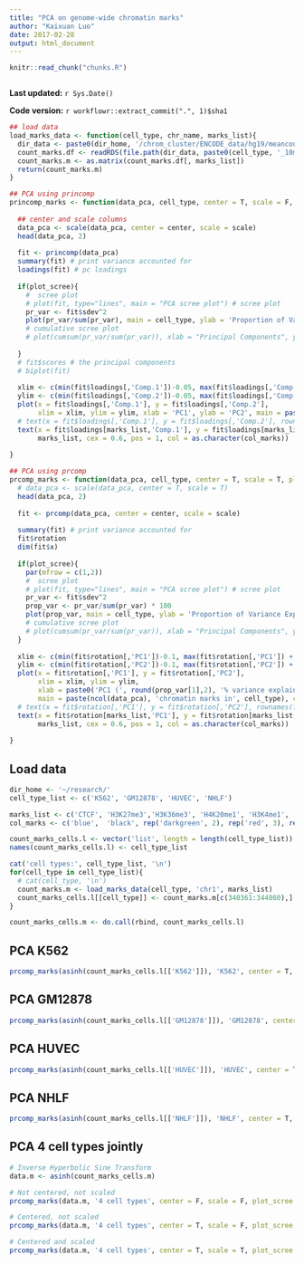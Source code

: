 ```yaml
---
title: "PCA on genome-wide chromatin marks"
author: "Kaixuan Luo"
date: 2017-02-28
output: html_document
---
```


```r
knitr::read_chunk("chunks.R")
```

```r
```

**Last updated:** `r Sys.Date()`

**Code version:** `r workflowr::extract_commit(".", 1)$sha1`

```r

## load data
load_marks_data <- function(cell_type, chr_name, marks_list){
  dir_data <- paste0(dir_home, '/chrom_cluster/ENCODE_data/hg19/meancounts/', chr_name)
  count_marks.df <- readRDS(file.path(dir_data, paste0(cell_type, '_10marks_meanChIP_hg19_200bp_bins.rds')))
  count_marks.m <- as.matrix(count_marks.df[, marks_list])
  return(count_marks.m)
}

## PCA using princomp
princomp_marks <- function(data_pca, cell_type, center = T, scale = F, plot_scree = F){
  
  ## center and scale columns
  data_pca <- scale(data_pca, center = center, scale = scale)
  head(data_pca, 2)
  
  fit <- princomp(data_pca)
  summary(fit) # print variance accounted for 
  loadings(fit) # pc loadings 
  
  if(plot_scree){
    #  scree plot
    # plot(fit, type="lines", main = "PCA scree plot") # scree plot
    pr_var <- fit$sdev^2
    plot(pr_var/sum(pr_var), main = cell_type, ylab = 'Proportion of Variance Explained', xlab = 'Principal Components', type = 'b')
    # cumulative scree plot
    # plot(cumsum(pr_var/sum(pr_var)), xlab = "Principal Components", ylab = "Cumulative Proportion of Variance Explained", type = "b")
    
  }
  # fit$scores # the principal components
  # biplot(fit)
  
  xlim <- c(min(fit$loadings[,'Comp.1'])-0.05, max(fit$loadings[,'Comp.1']) + 0.05)
  ylim <- c(min(fit$loadings[,'Comp.2'])-0.05, max(fit$loadings[,'Comp.2']) + 0.05)
  plot(x = fit$loadings[,'Comp.1'], y = fit$loadings[,'Comp.2'], 
       xlim = xlim, ylim = ylim, xlab = 'PC1', ylab = 'PC2', main = paste('PCA of', cell_type, 'using', ncol(data_pca), 'marks'))
  # text(x = fit$loadings[,'Comp.1'], y = fit$loadings[,'Comp.2'], rownames(fit$loadings), cex=0.6, pos=2, col="black")
  text(x = fit$loadings[marks_list,'Comp.1'], y = fit$loadings[marks_list,'Comp.2'], 
       marks_list, cex = 0.6, pos = 1, col = as.character(col_marks))
  
}

## PCA using prcomp
prcomp_marks <- function(data_pca, cell_type, center = T, scale = T, plot_scree = F){
  # data_pca <- scale(data_pca, center = T, scale = T)
  head(data_pca, 2)
  
  fit <- prcomp(data_pca, center = center, scale = scale)
  
  summary(fit) # print variance accounted for 
  fit$rotation
  dim(fit$x)
  
  if(plot_scree){
    par(mfrow = c(1,2))
    #  scree plot
    # plot(fit, type="lines", main = "PCA scree plot") # scree plot
    pr_var <- fit$sdev^2
    prop_var <- pr_var/sum(pr_var) * 100
    plot(prop_var, main = cell_type, ylab = 'Proportion of Variance Explained (%)', xlab = 'Principal Components', type = 'b', cex.main = 0.9)
    # cumulative scree plot
    # plot(cumsum(pr_var/sum(pr_var)), xlab = "Principal Components", ylab = "Cumulative Proportion of Variance Explained", type = "b")
  }
  
  xlim <- c(min(fit$rotation[,'PC1'])-0.1, max(fit$rotation[,'PC1']) + 0.1)
  ylim <- c(min(fit$rotation[,'PC2'])-0.1, max(fit$rotation[,'PC2']) + 0.1)
  plot(x = fit$rotation[,'PC1'], y = fit$rotation[,'PC2'], 
       xlim = xlim, ylim = ylim, 
       xlab = paste0('PC1 (', round(prop_var[1],2), '% variance explained)'), ylab = paste0('PC2 (', round(prop_var[2],2), '% variance explained)'),
       main = paste(ncol(data_pca), 'chromatin marks in', cell_type), cex.main = 0.9)
  # text(x = fit$rotation[,'PC1'], y = fit$rotation[,'PC2'], rownames(fit$rotation), cex = 0.6, pos = 1, col="black")
  text(x = fit$rotation[marks_list,'PC1'], y = fit$rotation[marks_list,'PC2'], 
       marks_list, cex = 0.6, pos = 1, col = as.character(col_marks))
  
}

```


## Load data
```r
dir_home <- '~/research/'
cell_type_list <- c('K562', 'GM12878', 'HUVEC', 'NHLF')

marks_list <- c('CTCF', 'H3K27me3','H3K36me3', 'H4K20me1', 'H3K4me1', 'H3K4me2', 'H3K4me3','H3K27ac', 'H3K9ac', 'Control')
col_marks <- c('blue',  'black', rep('darkgreen', 2), rep('red', 3), rep('orange', 2), 'darkgray')

count_marks_cells.l <- vector('list', length = length(cell_type_list))
names(count_marks_cells.l) <- cell_type_list

cat('cell types:', cell_type_list, '\n')
for(cell_type in cell_type_list){
  # cat(cell_type, '\n')
  count_marks.m <- load_marks_data(cell_type, 'chr1', marks_list)
  count_marks_cells.l[[cell_type]] <- count_marks.m[c(340361:344860),] # chr1:68,072,000-68,972,000
}

count_marks_cells.m <- do.call(rbind, count_marks_cells.l)

```


## PCA K562
```r
prcomp_marks(asinh(count_marks_cells.l[['K562']]), 'K562', center = T, scale = T, plot_scree = T)
```

## PCA GM12878
```r
prcomp_marks(asinh(count_marks_cells.l[['GM12878']]), 'GM12878', center = T, scale = T, plot_scree = T)

```

## PCA HUVEC
```r
prcomp_marks(asinh(count_marks_cells.l[['HUVEC']]), 'HUVEC', center = T, scale = T, plot_scree = T)

```

## PCA NHLF
```r
prcomp_marks(asinh(count_marks_cells.l[['NHLF']]), 'NHLF', center = T, scale = T, plot_scree = T)

```

## PCA 4 cell types jointly
```r

# Inverse Hyperbolic Sine Transform
data.m <- asinh(count_marks_cells.m)

# Not centered, not scaled
prcomp_marks(data.m, '4 cell types', center = F, scale = F, plot_scree = T)

# Centered, not scaled
prcomp_marks(data.m, '4 cell types', center = T, scale = F, plot_scree = T)

# Centered and scaled
prcomp_marks(data.m, '4 cell types', center = T, scale = T, plot_scree = T)

```
